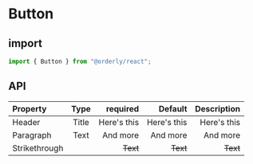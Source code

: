 # Button

## import

```ts
import { Button } from "@orderly/react";
```

## API

| Property      | Type  |    required |     Default | Description |
| :------------ | :---: | ----------: | ----------: | ----------: |
| Header        | Title | Here's this | Here's this | Here's this |
| Paragraph     | Text  |    And more |    And more |    And more |
| Strikethrough |       |    ~~Text~~ |    ~~Text~~ |    ~~Text~~ |
